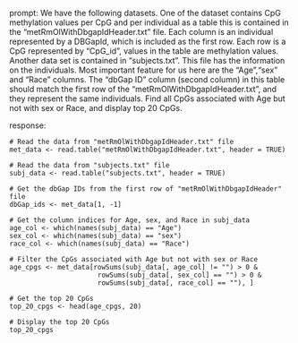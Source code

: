 prompt:
We have the following datasets. One of the dataset contains CpG methylation values per CpG and per individual as a table this is contained in the “metRmOlWithDbgapIdHeader.txt” file. Each column is an individual represented by a DBGapId, which is included as the first row. Each row is a CpG represented by "CpG_id", values in the table are methylation values. Another data set is contained in “subjects.txt”. This file has the information on the individuals. Most important feature for us here are the "Age","sex" and "Race" columns. The "dbGap ID" column (second column) in this table should match the first row of the "metRmOlWithDbgapIdHeader.txt", and they represent the same individuals. Find all CpGs associated with Age but not with sex or Race, and display top 20 CpGs.

response:
```
# Read the data from "metRmOlWithDbgapIdHeader.txt" file
met_data <- read.table("metRmOlWithDbgapIdHeader.txt", header = TRUE)

# Read the data from "subjects.txt" file
subj_data <- read.table("subjects.txt", header = TRUE)

# Get the dbGap IDs from the first row of "metRmOlWithDbgapIdHeader" file
dbGap_ids <- met_data[1, -1]

# Get the column indices for Age, sex, and Race in subj_data
age_col <- which(names(subj_data) == "Age")
sex_col <- which(names(subj_data) == "sex")
race_col <- which(names(subj_data) == "Race")

# Filter the CpGs associated with Age but not with sex or Race
age_cpgs <- met_data[rowSums(subj_data[, age_col] != "") > 0 & 
                      rowSums(subj_data[, sex_col] == "") > 0 & 
                      rowSums(subj_data[, race_col] == ""), ]

# Get the top 20 CpGs
top_20_cpgs <- head(age_cpgs, 20)

# Display the top 20 CpGs
top_20_cpgs
```


